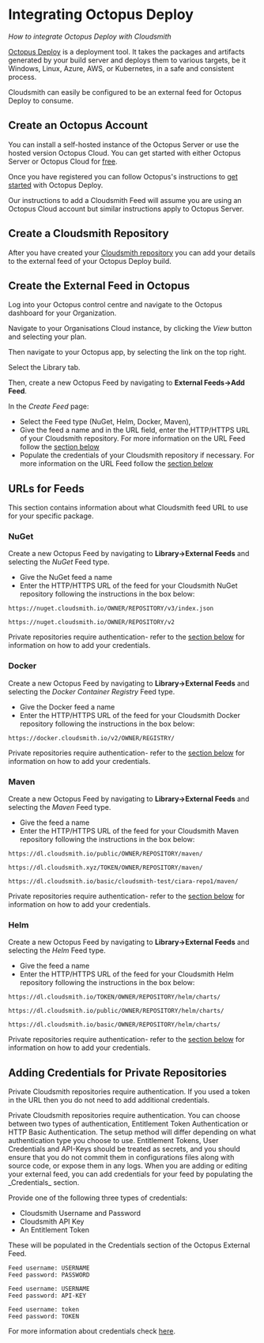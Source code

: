 


# Integrating Octopus Deploy

_How to integrate Octopus Deploy with Cloudsmith_

[Octopus Deploy](https://octopus.com/) is a deployment tool. It takes the packages and artifacts generated by your build server and deploys them to various targets, be it Windows, Linux, Azure, AWS, or Kubernetes, in a safe and consistent process.

Cloudsmith can easily be configured to be an external feed for Octopus Deploy to consume.

## Create an Octopus Account

You can install a self-hosted instance of the Octopus Server or use the hosted version Octopus Cloud. You can get started with either Octopus Server or Octopus Cloud for [free](https://octopus.com/start).

Once you have registered you can follow Octopus's instructions to [get started](https://octopus.com/docs/getting-started/first-deployment) with Octopus Deploy. 

Our instructions to add a Cloudsmith Feed will assume you are using an Octopus Cloud account but similar instructions apply to Octopus Server.

## Create a Cloudsmith Repository

After you have created your [Cloudsmith repository](/repositories/create-a-repository) you can add your details to the external feed of your Octopus Deploy build.

## Create the External Feed in Octopus

Log into your Octopus control centre and navigate to the Octopus dashboard for your Organization. 

Navigate to your Organisations Cloud instance, by clicking the _View_ button and selecting your plan. 
<BlockImage src={screenshotb8f5c39} alt="" align="left"></BlockImage>

Then navigate to your Octopus app, by selecting the link on the top right.
<BlockImage src={screenshotc8bc307} alt="" align="left"></BlockImage>

Select the Library tab.
<BlockImage src={screenshot6d9483c} alt="" align="left"></BlockImage>

Then, create a new Octopus Feed by navigating to **External Feeds->Add Feed**.
<BlockImage src={screenshot87d18b1} alt="" align="left"></BlockImage>

<BlockImage src={screenshot8417c65} alt="" align="left"></BlockImage>

In the _Create Feed_ page:

- Select the Feed type (NuGet, Helm, Docker, Maven), 
- Give the feed a name and in the URL field, enter the HTTP/HTTPS URL of your Cloudsmith repository. For more information on the URL Feed follow the [section below](#urls-for-feeds)
- Populate the credentials of your Cloudsmith repository if necessary. For more information on the URL Feed follow the [section below](#adding-credentials-for-private-repositories)
<BlockImage src={screenshota1bdaca} alt="" align="left"></BlockImage>

## URLs for Feeds

This section contains information about what Cloudsmith feed URL to use for your specific package.

### NuGet

Create a new Octopus Feed by navigating to **Library->External Feeds** and selecting the _NuGet_ Feed type.
<BlockImage src={screenshot29a120f} alt="" align="left"></BlockImage>

- Give the NuGet feed a name
- Enter the HTTP/HTTPS URL of the feed for your Cloudsmith NuGet repository following the instructions in the box below: 

```text NuGet V3
https://nuget.cloudsmith.io/OWNER/REPOSITORY/v3/index.json
```
```text NuGet V2
https://nuget.cloudsmith.io/OWNER/REPOSITORY/v2
```

Private repositories require authentication- refer to the [section below](#adding-credentials-for-private-repositories) for information on how to add your credentials.

### Docker

Create a new Octopus Feed by navigating to **Library->External Feeds** and selecting the _Docker Container Registry_ Feed type.
<BlockImage src={screenshot9d80006} alt="" align="left"></BlockImage>

- Give the Docker feed a name
- Enter the HTTP/HTTPS URL of the feed for your Cloudsmith Docker repository following the instructions in the box below: 

```
https://docker.cloudsmith.io/v2/OWNER/REGISTRY/
```

Private repositories require authentication- refer to the [section below](#adding-credentials-for-private-repositories) for information on how to add your credentials.

### Maven

Create a new Octopus Feed by navigating to **Library->External Feeds** and selecting the _Maven_ Feed type.
<BlockImage src={screenshotbb63608} alt="" align="left"></BlockImage>

- Give the feed a name
- Enter the HTTP/HTTPS URL of the feed for your Cloudsmith Maven repository following the instructions in the box below: 

```text Public URL with no authentication
https://dl.cloudsmith.io/public/OWNER/REPOSITORY/maven/
```
```text Entitlement Token Authentication
https://dl.cloudsmith.xyz/TOKEN/OWNER/REPOSITORY/maven/
```
```text HTTP Basic Authentication
https://dl.cloudsmith.io/basic/cloudsmith-test/ciara-repo1/maven/
```

Private repositories require authentication- refer to the [section below](#adding-credentials-for-private-repositories) for information on how to add your credentials.

### Helm

Create a new Octopus Feed by navigating to **Library->External Feeds** and selecting the _Helm_ Feed type.
<BlockImage src={screenshot6eba1c8} alt="" align="left"></BlockImage>

- Give the feed a name
- Enter the HTTP/HTTPS URL of the feed for your Cloudsmith Helm repository following the instructions in the box below:

```shell Entitlement Token Authentication
https://dl.cloudsmith.io/TOKEN/OWNER/REPOSITORY/helm/charts/
```
```text Public URL with no authentication
https://dl.cloudsmith.io/public/OWNER/REPOSITORY/helm/charts/
```
```text
https://dl.cloudsmith.io/basic/OWNER/REPOSITORY/helm/charts/
```

Private repositories require authentication- refer to the [section below](#adding-credentials-for-private-repositories) for information on how to add your credentials.

## Adding Credentials for Private Repositories

Private Cloudsmith repositories require authentication. If you used a token in the URL then you do not need to add additional credentials. 

<Note variant="note" headline="Private Repositories">
Private Cloudsmith repositories require authentication.  You can choose between two types of authentication, Entitlement Token Authentication or HTTP Basic Authentication. 
The setup method will differ depending on what authentication type you choose to use.
</Note>

<Note variant="warning" headline="Warning">
Entitlement Tokens, User Credentials and API-Keys should be treated as secrets, and you should ensure that you do not commit them in configurations files along with source code, or expose them in any logs.
</Note>
When you are adding or editing your external feed, you can add credentials for your feed by populating the _Credentials_ section. 
<BlockImage src={screenshotff13d50} alt="" align="left"></BlockImage>

Provide one of the following three types of credentials:

- Cloudsmith Username and Password
- Cloudsmith API Key
- An Entitlement Token

These will be populated in the Credentials section of the Octopus External Feed. 

```text Username + password
Feed username: USERNAME
Feed password: PASSWORD
```
```text API Key
Feed username: USERNAME
Feed password: API-KEY
```
```text Entitlement Token
Feed username: token
Feed password: TOKEN
```

For more information about credentials check [here](/formats/docker-registry#private-registries).
